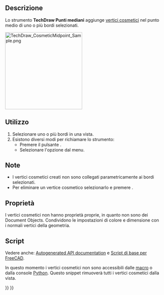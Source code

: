 <languages/>

{{Docnav/it
|[[TechDraw_CosmeticVertex/it|Vertice cosmetico]]
|[[TechDraw_Quadrants/it|Quadranti]]
|[[TechDraw_Workbench/it|TechDraw]]
|IconL=TechDraw_CosmeticVertex.svg
|IconC=Workbench_TechDraw.svg
|IconR=TechDraw_Quadrants.svg
}}

{{GuiCommand/it
|Name=TechDraw Midpoints
|Name/it=TechDraw Punti mediani
|MenuLocation=TechDraw → Aggiungi vertici → Aggiungi Vertici nel Punto mediano
|Workbenches=[[TechDraw_Workbench/it|TechDraw]]
|Version=0.19
|SeeAlso=[[TechDraw_CosmeticVertex/it|TechDraw Vertice cosmetico]], [[TechDraw_Quadrants/it|TechDraw Quadranti]]

}}

<span id="Description"></span>
==Descrizione==

Lo strumento '''TechDraw Punti mediani''' aggiunge [[TechDraw_CosmeticVertex/it|vertici cosmetici]] nel punto medio di uno o più bordi selezionati.

[[Image:TechDraw_CosmeticMidpoint_Sample.png|250px]]
{{Caption|Vertici cosmetici nel punto mediano dei bordi}}

<span id="Usage"></span>
==Utilizzo==

# Selezionare uno o più bordi in una vista.
# Esistono diversi modi per richiamare lo strumento:
#* Premere il pulsante {{Button|[[Image:TechDraw_Midpoints.svg|16px]] [[TechDraw_Midpoints/it|Aggiungi Vertici del Punto mediano]]}}.
#* Selezionare l'opzione {{MenuCommand|TechDraw → Aggiungi vertici → [[Image:TechDraw_Midpoints.svg|16px]] Aggiungi Vertici del Punto mediano}} dal menu.

<span id="Notes"></span>
==Note==

* I vertici cosmetici creati non sono collegati parametricamente ai bordi selezionati.
* Per eliminare un vertice cosmetico selezionarlo e premere {{KEY|Delete}}. {{Version/it|1.0}}

<span id="Properties"></span>
==Proprietà==

I vertici cosmetici non hanno proprietà proprie, in quanto non sono dei Document Objects. Condividono le impostazioni di colore e dimensione con i normali vertici della geometria.

<span id="Scripting"></span>
==Script==

Vedere anche: [https://freecad.github.io/SourceDoc/ Autogenerated API documentation] e [[FreeCAD_Scripting_Basics/it|Script di base per FreeCAD]].

In questo momento i vertici cosmetici non sono accessibili dalle [[Macros/it|macro]] o dalla console [[Python/it|Python]]. Questo snippet rimuoverà tutti i vertici cosmetici dalla vista.

{{Code|code=
v = App.ActiveDocument.View
v.clearCV()
App.ActiveDocument.recompute()
}}


{{Docnav/it
|[[TechDraw_CosmeticVertex/it|Vertice cosmetico]]
|[[TechDraw_Quadrants/it|Quadranti]]
|[[TechDraw_Workbench/it|TechDraw]]
|IconL=TechDraw_CosmeticVertex.svg
|IconC=Workbench_TechDraw.svg
|IconR=TechDraw_Quadrants.svg
}}

{{TechDraw Tools navi{{#translation:}}}}
{{Userdocnavi{{#translation:}}}}
{{clear}}